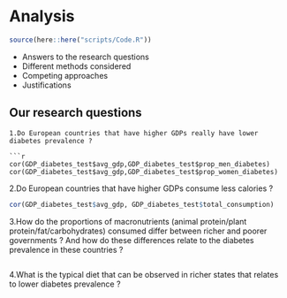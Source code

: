# Analysis

```r
source(here::here("scripts/Code.R"))
```

* Answers to the research questions
* Different methods considered
* Competing approaches
* Justifications

## Our research questions
```
1.Do European countries that have higher GDPs really have lower diabetes prevalence ?

```r
cor(GDP_diabetes_test$avg_gdp,GDP_diabetes_test$prop_men_diabetes)
cor(GDP_diabetes_test$avg_gdp,GDP_diabetes_test$prop_women_diabetes)
```


2.Do European countries that have higher GDPs consume less calories ?
```r
cor(GDP_diabetes_test$avg_gdp, GDP_diabetes_test$total_consumption)
```


3.How do the proportions of macronutrients (animal protein/plant protein/fat/carbohydrates) consumed differ between richer and poorer governments ? And how do these differences relate to the diabetes prevalence in these countries ?
```r

```

4.What is the typical diet that can be observed in richer states that relates to lower diabetes prevalence ?
```r

```

